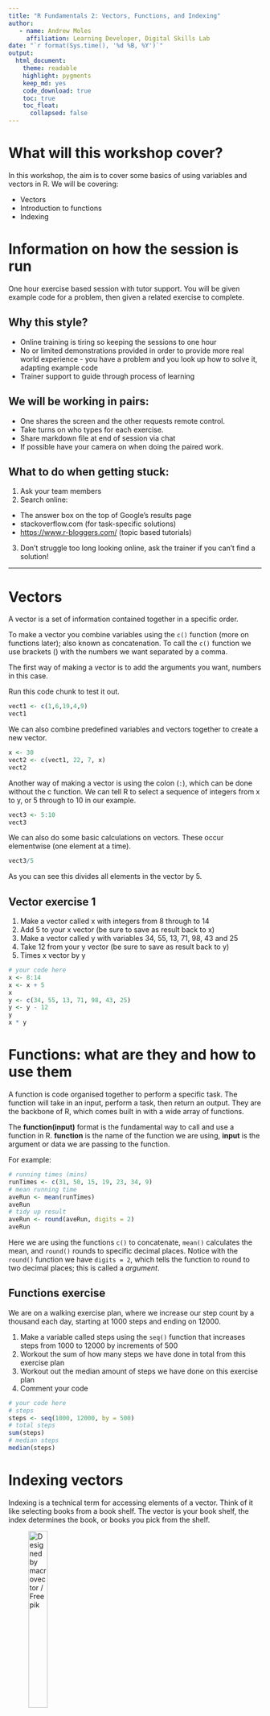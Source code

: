 ```yaml
---
title: "R Fundamentals 2: Vectors, Functions, and Indexing"
author:
   - name: Andrew Moles
     affiliation: Learning Developer, Digital Skills Lab
date: "`r format(Sys.time(), '%d %B, %Y')`"
output: 
  html_document: 
    theme: readable
    highlight: pygments
    keep_md: yes
    code_download: true
    toc: true
    toc_float: 
      collapsed: false
---
```


# What will this workshop cover?

In this workshop, the aim is to cover some basics of using variables and vectors in R. We will be covering:

-   Vectors
-   Introduction to functions
-   Indexing

# Information on how the session is run

One hour exercise based session with tutor support. You will be given example code for a problem, then given a related exercise to complete.

## Why this style?

-   Online training is tiring so keeping the sessions to one hour
-   No or limited demonstrations provided in order to provide more real world experience - you have a problem and you look up how to solve it, adapting example code
-   Trainer support to guide through process of learning

## We will be working in pairs:

-   One shares the screen and the other requests remote control.
-   Take turns on who types for each exercise.
-   Share markdown file at end of session via chat
-   If possible have your camera on when doing the paired work.

## What to do when getting stuck:

1)  Ask your team members
2)  Search online:

-   The answer box on the top of Google's results page
-   stackoverflow.com (for task-specific solutions)
-   <https://www.r-bloggers.com/> (topic based tutorials)

3)  Don't struggle too long looking online, ask the trainer if you can't find a solution!

------------------------------------------------------------------------

# Vectors

A vector is a set of information contained together in a specific order.

To make a vector you combine variables using the `c()` function (more on functions later); also known as concatenation. To call the `c()` function we use brackets () with the numbers we want separated by a comma.

The first way of making a vector is to add the arguments you want, numbers in this case.

Run this code chunk to test it out.

```r
vect1 <- c(1,6,19,4,9)
vect1
```

We can also combine predefined variables and vectors together to create a new vector.

```r
x <- 30
vect2 <- c(vect1, 22, 7, x)
vect2
```

Another way of making a vector is using the colon (`:`), which can be done without the c function. We can tell R to select a sequence of integers from x to y, or 5 through to 10 in our example.

```r
vect3 <- 5:10
vect3
```

We can also do some basic calculations on vectors. These occur elementwise (one element at a time).

```r
vect3/5
```

As you can see this divides all elements in the vector by 5.

## Vector exercise 1

1)  Make a vector called x with integers from 8 through to 14
2)  Add 5 to your x vector (be sure to save as result back to x)
3)  Make a vector called y with variables 34, 55, 13, 71, 98, 43 and 25
4)  Take 12 from your y vector (be sure to save as result back to y)
5)  Times x vector by y

```r
# your code here
x <- 8:14
x <- x + 5
x
y <- c(34, 55, 13, 71, 98, 43, 25)
y <- y - 12
y
x * y
```

# Functions: what are they and how to use them

A function is code organised together to perform a specific task. The function will take in an input, perform a task, then return an output. They are the backbone of R, which comes built in with a wide array of functions.

The **function(input)** format is the fundamental way to call and use a function in R. **function** is the name of the function we are using, **input** is the argument or data we are passing to the function.

For example:

```r
# running times (mins)
runTimes <- c(31, 50, 15, 19, 23, 34, 9)
# mean running time
aveRun <- mean(runTimes)
aveRun
# tidy up result
aveRun <- round(aveRun, digits = 2)
aveRun
```

Here we are using the functions `c()` to concatenate, `mean()` calculates the mean, and `round()` rounds to specific decimal places. Notice with the `round()` function we have `digits = 2`, which tells the function to round to two decimal places; this is called a *argument*.

## Functions exercise

We are on a walking exercise plan, where we increase our step count by a thousand each day, starting at 1000 steps and ending on 12000.

1)  Make a variable called steps using the `seq()` function that increases steps from 1000 to 12000 by increments of 500
2)  Workout the sum of how many steps we have done in total from this exercise plan
3)  Workout out the median amount of steps we have done on this exercise plan
4)  Comment your code

```r
# your code here
# steps
steps <- seq(1000, 12000, by = 500)
# total steps
sum(steps)
# median steps
median(steps)
```

# Indexing vectors

Indexing is a technical term for accessing elements of a vector. Think of it like selecting books from a book shelf. The vector is your book shelf, the index determines the book, or books you pick from the shelf.

![Designed by macrovector / Freepik](https://github.com/andrewmoles2/rTrainIntroduction/blob/main/r-fundamentals-2/images/6714.jpg?raw=true){width="30%"}

To index in R you use the square brackets `[]` after you type the name of the vector to index from. You then put the numerical position of the elements you want to index in the square brackets. For example, if I wanted to select the first element from my vector I would do something like `data[1]`; data is my data, and 1 is the element I want to index.

Run the example code chunks to see the results:

```r
someNumbers <- c(4, 26, 11, 15, 18, 9, 3, 1)
# indexing the 6th element
someNumbers[6]
```

Indexing elements 1 to 4

```r
someNumbers[1:4]
```

Dropping elements 5 to 7

```r
someNumbers[-5:-7]
```

Indexing 1, 5, and 8

```r
someNumbers[c(1,5,8)]
```

## Indexing exercise 1

You've been keeping track of how much coffee you drink each day for a two week period. We want to split this into week 1 and 2. Using the code below follow the following steps:

1)  Find out the mean for weekOne and WeekTwo vectors.
2)  `mean` doesn't work for weekTwo and gives back `NA`. Print your weekTwo vector to look at the data.
3)  Check the length of your weekTwo vector by running the `length()` function on the weekTwo vector.
4)  There are a few ways ways to fix this, try and find at least two different ways.

*hint: the mean() function has an argument called na.rm, type and run ?mean() to look at the help page*

```r
# vector with n coffee per day for two weeks
coffee <- c(3, 5, 4, 2, 3, 1, 1, 6, 2, 3, 2, 4, 2, 1)

# weeks
weekOne <- coffee[1:7]
weekTwo <- coffee[8:15]

# your code here
# mean coffee per week
mean(weekOne)
mean(weekTwo)

# fixing week two
length(weekTwo)
length(coffee)/2

# option 1
mean(weekTwo, na.rm = TRUE)

# option 2
mean(weekTwo[-8])

# option 3
weekTwo <- weekTwo[-8]
mean(weekTwo)
```

# Using indexing to change values

Using indexing you can change the value of an item, or multiple items, in a vector. This is very useful if you spot a data error and want to fix it in the code. We will using similar principles in later sessions.

This is a combination of what we have learned so far, with reassigning data to variables/vectors and indexing. For example, `data[1] <- 5` means we take the first element (or data point) from data, and assign the number 5 as a replacement.

Run the code below to see the example:

```r
someNumbers <- c(4, 26, 11, 15, 18, 9, 3, 1)
someNumbers
# Change one item
someNumbers[8] <- 50
someNumbers
# Change multiple
someNumbers[1:3] <- c(19, 20, 21)
someNumbers
```

In the first change, we changed the 8th element of the someNumbers data to 50 (it was 1 previously). In the second change, we changed the first, second and third elements to 19, 20, and 21 (changing from 4, 26, 11).

## Indexing exercise 2

You decided to track your total monthly expenditures for the year to find out more about your monthly spending. You're interested in your spending per quarter, biggest spending month, and lowest spending month.

1)  Make a variable called myExpenses with the following data: 976, 631, 1231, 1120, 1374, 873, 1244, 1398, 989, 1034, 579 and 1506. Each item represents each month, first is January spending, second is February spending etc.
2)  You realise the spending for some of the months is wrong. January should be 921, August should be 1419, and November should be 703. Use indexing to change the values in myExpenses so they are correct.\
3)  Using indexing make a vector for the first quarter of the year. Call it Q1 and make sure the first three months are indexed.
4)  Repeat for quarters 2, 3, and 4.
5)  Workout the average spending for each quarter. Which had the biggest spending?
6)  Using the `which.max()` and `which.min()` functions on your myExpenses vector, find out which months had the highest and lowest spending. Assign the result of each to a variable (minSpend, maxSpend).
7)  Now you know the highest and lowest spending months, put them into a vector together called MaxMin by indexing from the myExpenses vector.

```r
# enter your code here
myExpenses <- c(976, 631, 1231, 1120, 1374, 873, 1244, 1398, 989, 1034, 579 ,1506)
# change jan, aug, and nov
myExpenses[c(1,8,11)] <- c(921, 1419, 703)
# spending per quarter
Q1 <- myExpenses[1:3]
Q2 <- myExpenses[4:6]
Q3 <- myExpenses[7:9]
Q4 <- myExpenses[10:12]
# mean spend per quarter
mean(Q1)
mean(Q2)
mean(Q3)
mean(Q4)
# highest and lowest spending
minSpend <- which.min(myExpenses)
maxSpend <- which.max(myExpenses)
# totals
MaxMin <- myExpenses[c(minSpend, maxSpend)]
MaxMin
```

# Final task - Please give us your individual feedback!

We would be grateful if you could take a minute before the end of the workshop so we can get your feedback!

<https://lse.eu.qualtrics.com/jfe/form/SV_eflc2yj4pcryc62?coursename=R%20Fundamentals%202:%20Vectors,%20Functions,%20and%20Indexing%C2%A0&topic=R&link=https://lsecloud.sharepoint.com/:f:/s/TEAM_APD-DSL-Digital-Skills-Trainers/EmUo-IOFzsxFjPujn5poqp4BKnYT46Eg1qoA5o1fSHr6Lw?e=ClUXO2&prog=DS&version=21-22>

# Individual coding challenge 1

You decide to calculate your commuting times over a weekly period. You decide to see if you can workout, based off your weekly commute, how much commuting you will do on average this month.

1)  Replicate the commute variable four times using `rep()` and assign to a variable called commute_est.
2)  Calculate the mean of commute_est and assign to a variable called aveCommute.
3)  Round the value of aveCommute to two decimal places using `round()` and assign to aveCommute.
4)  You miss timed your Tuesday commute, it should be 37 instead of 33. To make replacement easier use `sort()` on commute_est, and assign to a variable called commute_sort.
5)  Replace the 33 values with 37 using indexing in the variable commute_sort.
6)  Re-calculate and round aveCommute as per instructions two and three.
7)  Test out the following functions on the commute_sort variable: `unique()` and `sort(commute, decreasing = TRUE)`.

```r
commute <- c(41, 33, 44, 52, 36, 39)
# enter your code here
# replicate
commute_est <- rep(commute, 4)
# average commute
aveCommute <- mean(commute_est)
aveCommute <- round(aveCommute, digits = 2)
aveCommute
# sorting
commute_sort <- sort(commute_est)
commute_sort
commute_sort[1:4] <- 37
# running ave again
aveCommute <- mean(commute_sort)
aveCommute
# testing functions
unique(commute_est)
sort(commute_est, decreasing = TRUE)
```

# Individual coding challenge 2

For this individual coding challenge we will be looking at Lional Messi's season appearances and goals from 2004-2020.

The code below has been jumbled up and will not run. Your challenge is to re-order it so it runs correctly. It should print out summary statistics for season goal ratio and age band goal ratios, as well as which year was his most and least prolific, and how many years that took him.

```r
# add in appearance, goal and season data
appearances <- c(9,25,36,40,51,53,55,60,50,46,57,49,52,54,50,44)
goals <- c(1,8,17,16,38,47,53,73,60,41,58,41,54,45,51,31)
season <- c(2004,2005,2006,2007,2008,2009,2010,2011,2012,
            2013,2014,2015,2016,2017,2018,2019)

# work out appearance to goal ratio per season and total career ratio
goalRatio <- round(appearances/goals, digits = 2)
careerGoalRatio <- round(sum(appearances)/sum(goals), digits = 2)

# goal ratio per age band (teenager, 20's, 30's)
teenageGoalRatio <- goalRatio[1:3]
twentiesGoalRatio <- goalRatio[4:13]
thirtiesGoalRatio <- goalRatio[14:16]

# combine age band ratios to a vector
ageGoalRatio <- c(round(mean(teenageGoalRatio), digits = 2), 
              round(mean(twentiesGoalRatio), digits = 2),
              round(mean(thirtiesGoalRatio), digits = 2))

# which season had the worst goal ratio
season[which.max(goalRatio)]

# which season had the best goal ratio
season[which.min(goalRatio)]

# summary results
summary(goalRatio)
summary(ageGoalRatio)

# how many years playing to reach best goal ratio
season[which.min(goalRatio)] - season[1]

# print career ratio
careerGoalRatio
```

